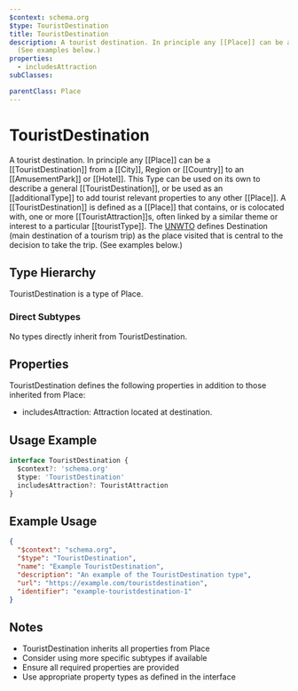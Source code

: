 ```yaml
---
$context: schema.org
$type: TouristDestination
title: TouristDestination
description: A tourist destination. In principle any [[Place]] can be a [[TouristDestination]] from a [[City]], Region or [[Country]] to an [[AmusementPark]] or [[Hotel]]. This Type can be used on its own to describe a general [[TouristDestination]], or be used as an [[additionalType]] to add tourist relevant properties to any other [[Place]].  A [[TouristDestination]] is defined as a [[Place]] that contains, or is colocated with, one or more [[TouristAttraction]]s, often linked by a similar theme or interest to a particular [[touristType]]. The [UNWTO](http://www2.unwto.org/) defines Destination (main destination of a tourism trip) as the place visited that is central to the decision to take the trip.
  (See examples below.)
properties:
  - includesAttraction
subClasses:

parentClass: Place
---
```


# TouristDestination

A tourist destination. In principle any [[Place]] can be a [[TouristDestination]] from a [[City]], Region or [[Country]] to an [[AmusementPark]] or [[Hotel]]. This Type can be used on its own to describe a general [[TouristDestination]], or be used as an [[additionalType]] to add tourist relevant properties to any other [[Place]].  A [[TouristDestination]] is defined as a [[Place]] that contains, or is colocated with, one or more [[TouristAttraction]]s, often linked by a similar theme or interest to a particular [[touristType]]. The [UNWTO](http://www2.unwto.org/) defines Destination (main destination of a tourism trip) as the place visited that is central to the decision to take the trip.
  (See examples below.)

## Type Hierarchy

TouristDestination is a type of Place.

### Direct Subtypes

No types directly inherit from TouristDestination.

## Properties

TouristDestination defines the following properties in addition to those inherited from Place:

- includesAttraction: Attraction located at destination.

## Usage Example

```typescript
interface TouristDestination {
  $context?: 'schema.org'
  $type: 'TouristDestination'
  includesAttraction?: TouristAttraction
}
```

## Example Usage

```json
{
  "$context": "schema.org",
  "$type": "TouristDestination",
  "name": "Example TouristDestination",
  "description": "An example of the TouristDestination type",
  "url": "https://example.com/touristdestination",
  "identifier": "example-touristdestination-1"
}
```

## Notes

- TouristDestination inherits all properties from Place
- Consider using more specific subtypes if available
- Ensure all required properties are provided
- Use appropriate property types as defined in the interface
